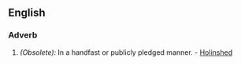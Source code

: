 ==English==

===Adverb===
{{infl|en|adverb}}

#''(Obsolete):'' In a handfast or publicly pledged manner. - [[Holinshed]]